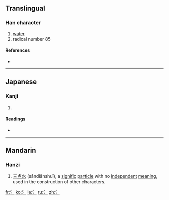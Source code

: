 {{also|水}}
==Translingual==
{{Han stroke|[[Image:氵-order.gif]]}}

===Han character===
{{Han char|rn=85|rad=水|as=00|sn=3|four=|canj=XX卜一 (XXYM), 卜一 (YM)}}

# [[water]]
# radical number 85

====References====
* {{Han ref|kx=0603.011|dkj=17085|dj=0996.010|hdz=31545.011|uh=6C35|ud=27701}}

----

==Japanese==

===Kanji===
{{ja-kanji|grade=|rs=水00}}

# {{defn|Japanese}}

====Readings====
* {{ja-readings|on=|kun=[[さんずい]] (sanzui)}}

----

==Mandarin==

===Hanzi===
{{cmn-hanzi|pin=[[shuǐ]] ([[shui3]])|wg=<sup>3</sup>}}

# [[三点水]] (sāndiǎnshuǐ), a [[signific]] [[particle]] with no [[independent]] [[meaning]], used in the construction of other characters.

[[fr:氵]]
[[ko:氵]]
[[la:氵]]
[[ru:氵]]
[[zh:氵]]